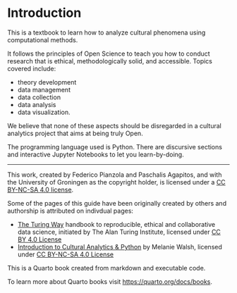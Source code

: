 # Introduction {.unnumbered}

This is a textbook to learn how to analyze cultural phenomena using computational methods.

It follows the principles of Open Science to teach you how to conduct research that is ethical, methodologically solid, and accessible. Topics covered include:

-   theory development
-   data management
-   data collection
-   data analysis
-   data visualization.

We believe that none of these aspects should be disregarded in a cultural analytics project that aims at being truly Open.

The programming language used is Python. There are discursive sections and interactive Jupyter Notebooks to let you learn-by-doing.

------------------------------------------------------------------------

This work, created by Federico Pianzola and  Paschalis Agapitos, and with the University of Groningen as the copyright holder, is licensed under a [CC BY-NC-SA 4.0 license](https://creativecommons.org/licenses/by-nc-sa/4.0/).

Some of the pages of this guide have been originally created by others and authorship is attributed on indivdual pages:

- [The Turing Way](https://the-turing-way.netlify.app/welcome.html) handbook to reproducible, ethical and collaborative data science, initiated by The Alan Turing Institute, licensed under [CC BY 4.0 License](https://creativecommons.org/licenses/by/4.0/)
- [Introduction to Cultural Analytics & Python](https://melaniewalsh.github.io/Intro-Cultural-Analytics/welcome.html) by Melanie Walsh, licensed under [CC BY-NC-SA 4.0 License](https://creativecommons.org/licenses/by-nc-sa/4.0/)

This is a Quarto book created from markdown and executable code.

To learn more about Quarto books visit <https://quarto.org/docs/books>.
